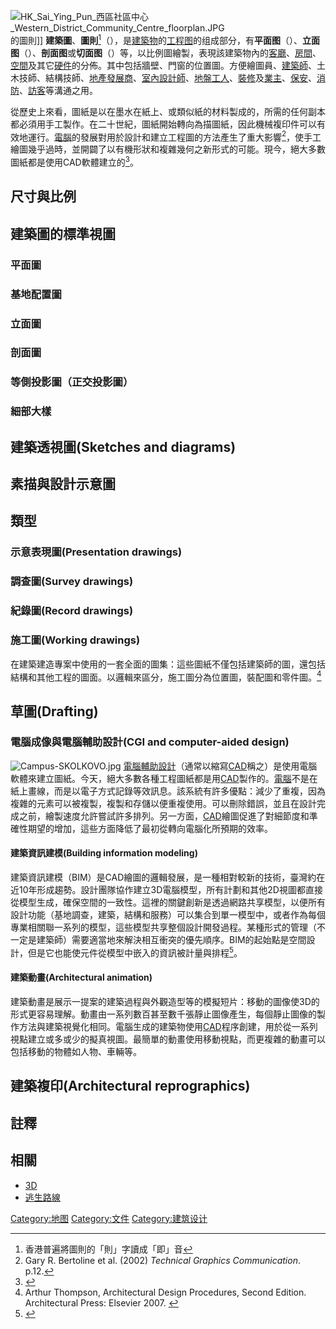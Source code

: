 {{For|图论中的平面图|平面图 (图论)}}{{Expand language|en|page=Multiple exposure}}[[File:HK_Sai_Ying_Pun_西區社區中心_Western_District_Community_Centre_floorplan.JPG|thumb]]的圖則]]
'''建築圖'''、'''圖則'''<ref>香港普遍將圖則的「則」字讀成「即」音</ref>（{{lang-en|Architectural drawing}}），是[[建築物|建築物]]的[[工程圖|工程图]]的组成部分，有'''平面图'''（{{lang-en|Floor plan}}）、'''立面图'''（{{lang-en|Elevation}}）、'''剖面图'''或'''切面图'''（{{lang-en|Section}}）等，以比例圖繪製，表現該建築物內的[[客廳|客廳]]、[[房間|房間]]、[[空間|空間]]及其它[[硬件|硬件]]的分佈。其中包括牆壁、門窗的位置圖。方便繪圖員、[[建築師|建築師]]、土木技師、結構技師、[[地產發展商|地產發展商]]、[[室內設計師|室內設計師]]、[[地盤|地盤]][[工人|工人]]、[[裝修|裝修]]及[[業主|業主]]、[[保安|保安]]、[[消防|消防]]、[[訪客|訪客]]等溝通之用。

從歷史上來看，圖紙是以在墨水在紙上、或類似紙的材料製成的，所需的任何副本都必須用手工製作。在二十世紀，圖紙開始轉向為描圖紙，因此機械複印件可以有效地運行。[[電腦|電腦]]的發展對用於設計和建立工程圖的方法產生了重大影響<ref name="Bert02">Gary R. Bertoline et al. (2002) ''Technical Graphics Communication''. p.12.</ref>，使手工繪圖幾乎過時，並開闢了以有機形狀和複雜幾何之新形式的可能。現今，絕大多數圖紙都是使用CAD軟體建立的<ref>{{Cite web |url=http://www.wisegeek.com/what-are-cad-drawings.htm |title=Wisegeek, basic definition of the scope of CAD drawings. |accessdate=2019-09-19 |archive-date=2019-04-18 |archive-url=https://web.archive.org/web/20190418061450/https://www.wisegeek.com/what-are-cad-drawings.htm |dead-url=no }}</ref>。

==尺寸與比例==

==建築圖的標準視圖==
{{Empty section}}

===平面圖===

=== 基地配置圖 ===

===立面圖===

===剖面圖===

===等側投影圖（正交投影圖）===

===細部大樣===

==建築透視圖(Sketches and diagrams)==
{{Empty section}}

==素描與設計示意圖==
{{Empty section}}

==類型==

===示意表現圖(Presentation drawings)===
{{Empty section}}

===調查圖(Survey drawings)===
{{Empty section}}

===紀錄圖(Record drawings)===
{{Empty section}}

===施工圖(Working drawings)===
在建築建造專案中使用的一套全面的圖集：這些圖紙不僅包括建築師的圖，還包括結構和其他工程的圖面。以邏輯來區分，施工圖分為位置圖，裝配圖和零件圖。<ref name=Thompson>Arthur Thompson, Architectural Design Procedures, Second Edition. Architectural Press: Elsevier 2007. {{ISBN|978-0-340-71941-1}}</ref>

==草圖(Drafting)==

===電腦成像與電腦輔助設計(CGI and computer-aided design)===
[[File:Campus-SKOLKOVO.jpg|thumb]]
[[電腦輔助設計|電腦輔助設計]]（通常以縮寫[[CAD|CAD]]稱之）是使用電腦軟體來建立圖紙。今天，絕大多數各種工程圖紙都是用[[CAD|CAD]]製作的。[[電腦|電腦]]不是在紙上畫線，而是以電子方式記錄等效訊息。該系統有許多優點：減少了重複，因為複雜的元素可以被複製，複製和存儲以便重複使用。可以刪除錯誤，並且在設計完成之前，繪製速度允許嘗試許多排列。另一方面，[[CAD|CAD]]繪圖促進了對細節度和準確性期望的增加，這些方面降低了最初從轉向電腦化所預期的效率。

====建築資訊建模(Building information modeling)====
建築資訊建模（BIM）是CAD繪圖的邏輯發展，是一種相對較新的技術，臺灣約在近10年形成趨勢。設計團隊協作建立3D電腦模型，所有計劃和其他2D視圖都直接從模型生成，確保空間的一致性。這裡的關鍵創新是透過網路共享模型，以便所有設計功能（基地調查，建築，結構和服務）可以集合到單一模型中，或者作為每個專業相關聯一系列的模型，這些模型共享整個設計開發過程。某種形式的管理（不一定是建築師）需要適當地來解決相互衝突的優先順序。BIM的起始點是空間設計，但是它也能使元件從模型中嵌入的資訊被計量與排程<ref>{{Cite web |url=http://www.architw.org.tw/ftp/magazine/mag82/82TH-P13.pdf |title=BIM 迷思三部曲 |access-date=2019-09-19 |archive-date=2022-04-05 |archive-url=https://web.archive.org/web/20220405061038/http://www.architw.org.tw/ftp/magazine/mag82/82TH-P13.pdf }}</ref>。

====建築動畫(Architectural animation)====
建築動畫是展示一提案的建築過程與外觀造型等的模擬短片：移動的圖像使3D的形式更容易理解。動畫由一系列數百甚至數千張靜止圖像產生，每個靜止圖像的製作方法與建築視覺化相同。電腦生成的建築物使用[[CAD|CAD]]程序創建，用於從一系列視點建立或多或少的擬真視圖。最簡單的動畫使用移動視點，而更複雜的動畫可以包括移動的物體如人物、車輛等。

==建築複印(Architectural reprographics)==
{{Empty section}}

==註釋==
{{reflist}}

==相關==
*[[3D|3D]]
*[[逃生路線|逃生路線]]

{{Authority control}}
[[Category:地图|Category:地图]]
[[Category:文件|Category:文件]]
[[Category:建筑设计|Category:建筑设计]]

{{Commonscat|floor plans}}